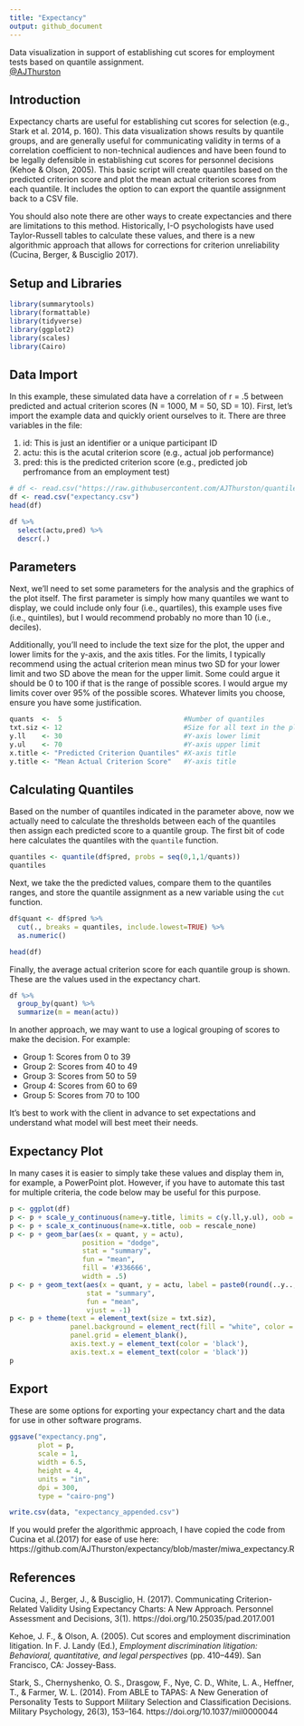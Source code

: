 ```yaml
---
title: "Expectancy"
output: github_document
---
```

Data visualization in support of establishing cut scores for employment tests based on quantile assignment.  
[@AJThurston](twitter.com/AJThurston)

## Introduction

Expectancy charts are useful for establishing cut scores for selection (e.g., Stark et al. 2014, p. 160). This data visualization shows results by quantile groups, and are generally useful for communicating validity in terms of a correlation coefficient to non-technical audiences and have been found to be legally defensible in establishing cut scores for personnel decisions (Kehoe & Olson, 2005). This basic script will create quantiles based on the predicted criterion score and plot the mean actual criterion scores from each quantile. It includes the option to can export the quantile assignment back to a CSV file.

You should also note there are other ways to create expectancies and there are limitations to this method.  Historically, I-O psychologists have used Taylor-Russell tables to calculate these values, and there is a new algorithmic approach that allows for corrections for criterion unreliability (Cucina, Berger, & Busciglio 2017). 

## Setup and Libraries

```r
library(summarytools)
library(formattable)
library(tidyverse)
library(ggplot2)
library(scales)
library(Cairo)
```

## Data Import

In this example, these simulated data have a correlation of r = .5 between predicted and actual criterion scores (N = 1000, M = 50, SD = 10). First, let's import the example data and quickly orient ourselves to it. There are three variables in the file:

1.  id: This is just an identifier or a unique participant ID
2.  actu: this is the acutal criterion score (e.g., actual job performance)
3.  pred: this is the predicted criterion score (e.g., predicted job perfromance from an employment test)

```r
# df <- read.csv("https://raw.githubusercontent.com/AJThurston/quantiles/master/expectancy.csv")
df <- read.csv("expectancy.csv")
head(df)

df %>%
  select(actu,pred) %>%
  descr(.)
```

## Parameters

Next, we'll need to set some parameters for the analysis and the graphics of the plot itself. The first parameter is simply how many quantiles we want to display, we could include only four (i.e., quartiles), this example uses five (i.e., quintiles), but I would recommend probably no more than 10 (i.e., deciles).

Additionally, you'll need to include the text size for the plot, the upper and lower limits for the y-axis, and the axis titles. For the limits, I typically recommend using the actual criterion mean minus two SD for your lower limit and two SD above the mean for the upper limit. Some could argue it should be 0 to 100 if that is the range of possible scores. I would argue my limits cover over 95% of the possible scores. Whatever limits you choose, ensure you have some justification.

```r
quants  <-  5                              #Number of quantiles
txt.siz <- 12                              #Size for all text in the plot
y.ll    <- 30                              #Y-axis lower limit          
y.ul    <- 70                              #Y-axis upper limit
x.title <- "Predicted Criterion Quantiles" #X-axis title
y.title <- "Mean Actual Criterion Score"   #Y-axis title
```

## Calculating Quantiles

Based on the number of quantiles indicated in the parameter above, now we actually need to calculate the thresholds between each of the quantiles then assign each predicted score to a quantile group. The first bit of code here calculates the quantiles with the `quantile` function. 

```r
quantiles <- quantile(df$pred, probs = seq(0,1,1/quants))
quantiles
```

Next, we take the the predicted values, compare them to the quantiles ranges, and store the quantile assignment as a new variable using the `cut` function.
```r
df$quant <- df$pred %>%
  cut(., breaks = quantiles, include.lowest=TRUE) %>%
  as.numeric()

head(df)
```

Finally, the average actual criterion score for each quantile group is shown.  These are the values used in the expectancy chart.
```r
df %>%
  group_by(quant) %>%
  summarize(m = mean(actu))
```

In another approach, we may want to use a logical grouping of scores to make the decision.  For example:

* Group 1: Scores from  0 to  39
* Group 2: Scores from 40 to  49
* Group 3: Scores from 50 to  59
* Group 4: Scores from 60 to  69
* Group 5: Scores from 70 to 100

It's best to work with the client in advance to set expectations and understand what model will best meet their needs.

## Expectancy Plot

In many cases it is easier to simply take these values and display them in, for example, a PowerPoint plot. However, if you have to automate this tast for multiple criteria, the code below may be useful for this purpose.

```r
p <- ggplot(df)
p <- p + scale_y_continuous(name=y.title, limits = c(y.ll,y.ul), oob = rescale_none)
p <- p + scale_x_continuous(name=x.title, oob = rescale_none)
p <- p + geom_bar(aes(x = quant, y = actu), 
                  position = "dodge", 
                  stat = "summary", 
                  fun = "mean",
                  fill = '#336666',
                  width = .5)
p <- p + geom_text(aes(x = quant, y = actu, label = paste0(round(..y..,0),"%")), 
                   stat = "summary", 
                   fun = "mean",
                   vjust = -1)
p <- p + theme(text = element_text(size = txt.siz),
               panel.background = element_rect(fill = "white", color = "black"),
               panel.grid = element_blank(),
               axis.text.y = element_text(color = 'black'),
               axis.text.x = element_text(color = 'black'))
p
```

## Export

These are some options for exporting your expectancy chart and the data for use in other software programs.

```r
ggsave("expectancy.png", 
       plot = p, 
       scale = 1, 
       width = 6.5, 
       height = 4, 
       units = "in",
       dpi = 300,
       type = "cairo-png")

write.csv(data, "expectancy_appended.csv")
```

If you would prefer the algorithmic approach, I have copied the code from Cucina et al.(2017) for ease of use here: https://github.com/AJThurston/expectancy/blob/master/miwa_expectancy.R

## References
Cucina, J., Berger, J., & Busciglio, H. (2017). Communicating Criterion-Related Validity Using Expectancy Charts: A New Approach. Personnel Assessment and Decisions, 3(1). https://doi.org/10.25035/pad.2017.001


Kehoe, J. F., & Olson, A. (2005). Cut scores and employment discrimination litigation. In F. J. Landy (Ed.), *Employment discrimination litigation: Behavioral, quantitative, and legal perspectives* (pp. 410–449). San Francisco, CA: Jossey-Bass.

Stark, S., Chernyshenko, O. S., Drasgow, F., Nye, C. D., White, L. A., Heffner, T., & Farmer, W. L. (2014). From ABLE to TAPAS: A New Generation of Personality Tests to Support Military Selection and Classification Decisions. Military Psychology, 26(3), 153–164. https://doi.org/10.1037/mil0000044

